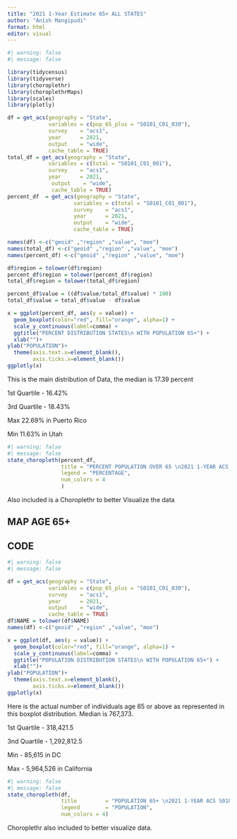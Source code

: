 ```yaml
---
title: "2021 1-Year Estimate 65+ ALL STATES"
author: "Anish Mangipudi"
format: html
editor: visual
---
```


```r
#| warning: false
#| message: false

library(tidycensus)
library(tidyverse)
library(choroplethr)
library(choroplethrMaps)
library(scales)
library(plotly)

df = get_acs(geography = "State",
             variables = c(pop_65_plus = "S0101_C01_030"),
             survey    = "acs1",
             year      = 2021,
             output    = "wide",
             cache_table = TRUE)
total_df = get_acs(geography = "State",
             variables = c(total = "S0101_C01_001"),
             survey    = "acs1",
             year      = 2021,
              output    = "wide",
              cache_table = TRUE)
percent_df  = get_acs(geography = "State",
                     variables = c(total = "S0101_C01_001"),
                     survey    = "acs1",
                     year      = 2021,
                     output    = "wide",
                     cache_table = TRUE)

names(df) <-c("geoid" ,"region" ,"value", "moe")
names(total_df) <-c("geoid" ,"region" ,"value", "moe")
names(percent_df) <-c("geoid" ,"region" ,"value", "moe")

df$region = tolower(df$region)
percent_df$region = tolower(percent_df$region)
total_df$region = tolower(total_df$region)

percent_df$value = ((df$value/total_df$value) * 100)
total_df$value = total_df$value - df$value

x = ggplot(percent_df, aes(y = value)) +
  geom_boxplot(color="red", fill="orange", alpha=1) + 
  scale_y_continuous(label=comma) +
  ggtitle("PERCENT DISTRIBUTION STATES\n WITH POPULATION 65+") +
  xlab("")+
ylab("POPULATION")+
  theme(axis.text.x=element_blank(),
        axis.ticks.x=element_blank()) 
ggplotly(x)
```

This is the main distribution of Data, the median is 17.39 percent

1st Quartile - 16.42%

3rd Quartile - 18.43%

Max 22.69% in Puerto Rico

Min 11.63% in Utah

```r
#| warning: false
#| message: false
state_choropleth(percent_df,
                 title = "PERCENT POPULATION OVER 65 \n2021 1-YEAR ACS S0101_C01_001",
                 legend = "PERCENTAGE",
                 num_colors = 4
                 )

```

Also included is a Choroplethr to better Visualize the data

## MAP AGE 65+

## CODE

```r
#| warning: false
#| message: false

df = get_acs(geography = "State",
             variables = c(pop_65_plus = "S0101_C01_030"),
             survey    = "acs1",
             year      = 2021,
             output    = "wide",
             cache_table = TRUE)
df$NAME = tolower(df$NAME)
names(df) <-c("geoid" ,"region" ,"value", "moe")

x = ggplot(df, aes(y = value)) +
  geom_boxplot(color="red", fill="orange", alpha=1) + 
  scale_y_continuous(label=comma) +
  ggtitle("POPULATION DISTRIBUTION STATES\n WITH POPULATION 65+") +
  xlab("")+
ylab("POPULATION")+
  theme(axis.text.x=element_blank(),
        axis.ticks.x=element_blank())
ggplotly(x)
```

Here is the actual number of individuals age 65 or above as represented in this boxplot distribution. Median is 767,373.

1st Quartile - 318,421.5

3nd Quartile - 1,292,812.5

Min - 85,615 in DC

Max - 5,964,526 in California

```r
#| warning: false
#| message: false
state_choropleth(df, 
                 title         = "POPULATION 65+ \n2021 1-YEAR ACS S0101_C01_030",
                 legend        = "POPULATION",
                 num_colors = 4)
```

Choroplethr also included to better visualize data.
